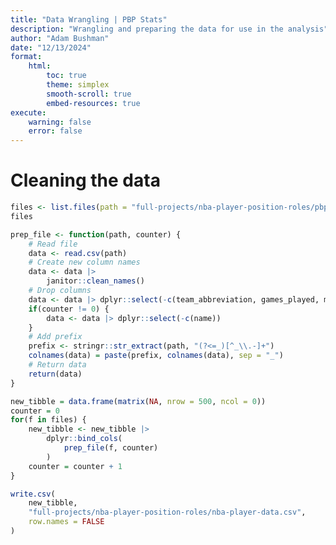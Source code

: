 ```yaml
---
title: "Data Wrangling | PBP Stats"
description: "Wrangling and preparing the data for use in the analysis"
author: "Adam Bushman"
date: "12/13/2024"
format: 
    html:
        toc: true
        theme: simplex
        smooth-scroll: true
        embed-resources: true
execute:
    warning: false
    error: false
---
```



# Cleaning the data

```r
files <- list.files(path = "full-projects/nba-player-position-roles/pbpstats", full.names = TRUE)
files
```

```r
prep_file <- function(path, counter) {
    # Read file
    data <- read.csv(path)
    # Create new column names
    data <- data |>
        janitor::clean_names()
    # Drop columns
    data <- data |> dplyr::select(-c(team_abbreviation, games_played, minutes))
    if(counter != 0) {
        data <- data |> dplyr::select(-c(name))
    }
    # Add prefix
    prefix <- stringr::str_extract(path, "(?<=_)[^_\\.-]+")
    colnames(data) = paste(prefix, colnames(data), sep = "_")
    # Return data
    return(data)
}
```

```r
new_tibble = data.frame(matrix(NA, nrow = 500, ncol = 0))
counter = 0
for(f in files) {
    new_tibble <- new_tibble |>
        dplyr::bind_cols(
            prep_file(f, counter)
        )
    counter = counter + 1
}
```

```r
write.csv(
    new_tibble, 
    "full-projects/nba-player-position-roles/nba-player-data.csv", 
    row.names = FALSE
)
```